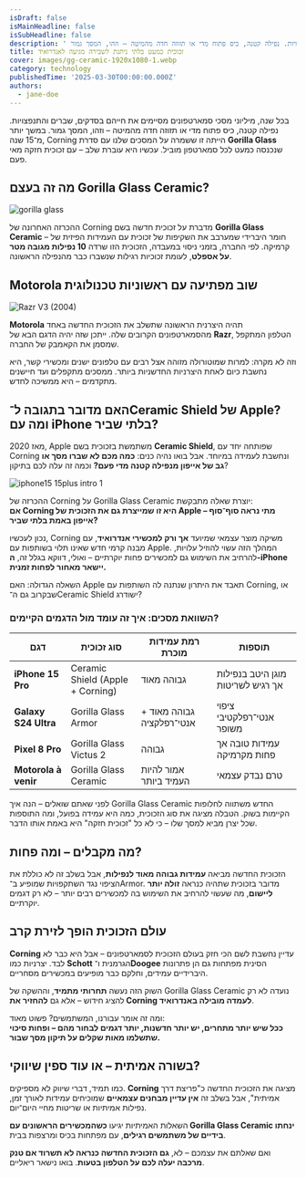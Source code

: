 ```yaml
---
isDraft: false
isMainHeadline: false
isSubHeadline: false
description: ' בכל שנה, מיליוני מסכי סמארטפונים מסיימים את חייהם בסדקים, שברים והתנפצויות. נפילה קטנה, כיס פתוח מדי או תזוזה חדה מהמיטה – וזהו, המסך גמור.'
title: זכוכית כמעט בלתי ניתנת לשבירה מגיעה לאנדרואיד
cover: images/gg-ceramic-1920x1080-1.webp
category: technology
publishedTime: '2025-03-30T00:00:00.000Z'
authors:
  - jane-doe
---
```


בכל שנה, מיליוני מסכי סמארטפונים מסיימים את חייהם בסדקים, שברים והתנפצויות. נפילה קטנה, כיס פתוח מדי או תזוזה חדה מהמיטה – וזהו, המסך גמור. במשך יותר מ־15 שנה, Corning הייתה זו ששמרה על המסכים שלנו עם סדרת **Gorilla Glass** שנכנסה כמעט לכל סמארטפון מוביל. עכשיו היא עוברת שלב – עם זכוכית חזקה מאי פעם.

## **מה זה בעצם Gorilla Glass Ceramic?**

![gorilla glass](images/eGPYq2hNT8VrDmhow3VvMj-1.webp)

ההכרזה האחרונה של Corning מדברת על זכוכית חדשה בשם **Gorilla Glass Ceramic** – חומר היברידי שמערבב את השקיפות של זכוכית עם העמידות הפיזית של קרמיקה. לפי החברה, בזמני ניסוי במעבדה, הזכוכית הזו שרדה **10 נפילות מגובה מטר על אספלט**, לעומת זכוכיות רגילות שנשברו כבר מהנפילה הראשונה.

## **Motorola שוב מפתיעה עם ראשוניות טכנולוגית**

![Razr V3 (2004)](images/image-20160112-6996-1jahuzf.webp)

**Motorola** תהיה היצרנית הראשונה שתשלב את הזכוכית החדשה באחד מהסמארטפונים הקרובים שלה. ייתכן שזה יהיה הדגם הבא של **Razr**, הטלפון המתקפל שמסמן את הקאמבק של החברה.

וזה לא מקרה: למרות שמוטורולה מזוהה אצל רבים עם טלפונים ישנים ומכשירי קשר, היא נחשבת כיום לאחת היצרניות החדשניות ביותר. ממסכים מתקפלים ועד חיישנים מתקדמים – היא ממשיכה לחדש.

## **האם מדובר בתגובה ל־Ceramic Shield של Apple? ומה עם iPhone בלתי שביר?**

מאז 2020, Apple משתמשת בזכוכית בשם **Ceramic Shield**, שפותחה יחד עם Corning ונחשבת לעמידה במיוחד. אבל בואו נהיה כנים: **כמה מכם לא שברו מסך או גב של אייפון מנפילה קטנה מדי פעם?** וכמה זה עלה לכם בתיקון?

![iphone15 15plus intro 1](images/iphone15-15plus-intro-1-1024x649.webp)

ההכרזה של Corning על Gorilla Glass Ceramic יוצרת שאלה מתבקשת:  
**אם Corning היא זו שמייצרת גם את הזכוכית של Apple – מתי נראה סוף־סוף אייפון באמת בלתי שביר?**

נכון לעכשיו, Corning משיקה מוצר עצמאי שמיועד **אך ורק למכשירי אנדרואיד**, עם מבנה קרמי חדש שאינו תלוי בשותפות עם Apple. המהלך הזה עשוי להוזיל עלויות, להרחיב את השימוש גם למכשירים פחות יוקרתיים – ואולי, דווקא בגלל זה, **ה-iPhone יישאר מאחור לפחות זמנית.**

השאלה הגדולה: האם Apple תאבד את היתרון שנתנה לה השותפות עם Corning, או שבקרוב גם ה־Ceramic Shield ישודרג?

### **השוואת מסכים: איך זה עומד מול הדגמים הקיימים?**

| דגם | סוג זכוכית | רמת עמידות מוכרת | תוספות |
| --- | --- | --- | --- |
| **iPhone 15 Pro** | Ceramic Shield (Apple + Corning) | גבוהה מאוד | מוגן היטב בנפילות אך רגיש לשריטות |
| **Galaxy S24 Ultra** | Gorilla Glass Armor | גבוהה מאוד + אנטי־רפלקציה | ציפוי אנטי־רפלקטיבי משופר |
| **Pixel 8 Pro** | Gorilla Glass Victus 2 | גבוהה | עמידות טובה אך פחות מקרמיקה |
| **Motorola à venir** | Gorilla Glass Ceramic | אמור להיות העמיד ביותר | טרם נבדק עצמאי |

לפני שאתם שואלים – הנה איך Gorilla Glass Ceramic החדש משתווה לחלופות הקיימות בשוק. הטבלה מציגה את סוג הזכוכית, כמה היא עמידה בפועל, ומה התוספות שכל יצרן מביא למסך שלו – כי לא כל "זכוכית חזקה" היא באמת אותו הדבר.

## **מה מקבלים – ומה פחות?**

הזכוכית החדשה מביאה **עמידות גבוהה מאוד לנפילות**, אבל בשלב זה לא כוללת את הציפוי נגד השתקפויות שמופיע ב־Armor. מדובר בזכוכית שתהיה כנראה **זולה יותר ליישום**, מה שעשוי להרחיב את השימוש בה למכשירים רבים יותר – לא רק דגמים יוקרתיים.

## **עולם הזכוכית הופך לזירת קרב**

**Corning** עדיין נחשבת לשם הכי חזק בעולם הזכוכית לסמארטפונים – אבל היא כבר לא לבד. יצרניות כמו **Schott** הגרמנית ו־**Doogee** הסינית מפתחות גם הן פתרונות היברידיים עמידים, וחלקם כבר מופיעים במכשירים מסחריים.

השוק הזה נעשה **תחרותי מתמיד**, וההשקה של Gorilla Glass Ceramic נועדה לא רק להציג חידוש – אלא גם **להחזיר את Corning לעמדה מובילה באנדרואיד**.

ומה זה אומר עבורנו, המשתמשים? פשוט מאוד:  
**ככל שיש יותר מתחרים, יש יותר חדשנות, יותר דגמים לבחור מהם – ופחות סיכוי שתשלמו מאות שקלים על תיקון מסך שבור.**

## **בשורה אמיתית – או עוד ספין שיווקי?**

כמו תמיד, דברי שיווק לא מספיקים. **Corning** מציגה את הזכוכית החדשה כ"פריצת דרך אמיתית", אבל בשלב זה **אין עדיין מבחנים עצמאיים** שמוכיחים עמידות לאורך זמן, נפילות אמיתיות או שריטות מחיי היום־יום.

השאלות האמיתיות יגיעו **כשהמכשירים הראשונים עם Gorilla Glass Ceramic ינחתו בידיים של משתמשים רגילים**, עם מפתחות בכיס ומרצפות בבית.

ואם שאלתם את עצמכם – לא, **גם הזכוכית החדשה כנראה לא תשרוד אם טנק מרכבה יעלה לכם על הטלפון בטעות**. בואו נישאר ריאליים.

